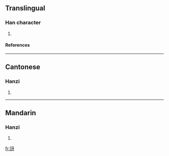 ==Translingual==
===Han character===
{{Han char|rn=96|rad=玉|as=04|sn=8|four=1114<sub>0</sub>|canj=一土一女竹 (MGMVH)}}
# {{defn|Han|sort=玉04}}
====References====
{{Han ref|kx=0728.050|dkj=20862|dj=1140.050|hdz=21103.090|uh=73A1|ud=29601|bh=CD67|bd=52583}}

----
==Cantonese==
===Hanzi===
{{yue-hanzi|jyut=|y=ye4}}
# {{defn|Cantonese}}

----
==Mandarin==
===Hanzi===
{{cmn-hanzi|pin=[[yà]] (ya4)|wg=ya<sup>4</sup>}}
# {{defn|Mandarin}}

[[fr:玡]]